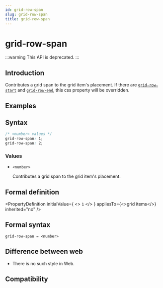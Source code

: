 ```yaml
---
id: grid-row-span
slug: grid-row-span
title: grid-row-span
---
```



# <Deprecated /> grid-row-span

:::warning
This API is deprecated.
:::

## Introduction

Contributes a grid span to the grid item's placement.
If there are [`grid-row-start`](./grid-row-start) and [`grid-row-end`](./grid-row-end), this css property will be overridden.

## Examples


<Go
  example="css-api"
  defaultFile="src/grid-row-span/App.tsx"
  img="https://lf-lynx.tiktok-cdns.com/obj/lynx-artifacts-oss-sg/lynx-website/assets/doc/css/grid-row-span.png"
  defaultEntryFile="dist/grid-row-span.lynx.bundle"
  entry="src/grid-row-span"
/>

## Syntax

```css
/* <number> values */
grid-row-span: 1;
grid-row-span: 2;
```

### Values

- `<number>`

  Contributes a grid span to the grid item's placement.

## Formal definition


<PropertyDefinition
  initialValue={
    <>
      <code>1</code>
    </>
  }
  appliesTo={<>grid items</>}
  inherited="no"
/>

## Formal syntax

```
grid-row-span = <number>
```

## Difference between web

- There is no such style in Web.

## Compatibility


<LegacyCompatTable metadata="css/properties/grid-row-span" />
